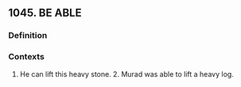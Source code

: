 ## 1045. BE ABLE
### Definition


### Contexts
1. He can lift this heavy stone. 2. Murad was able to lift a heavy log.

